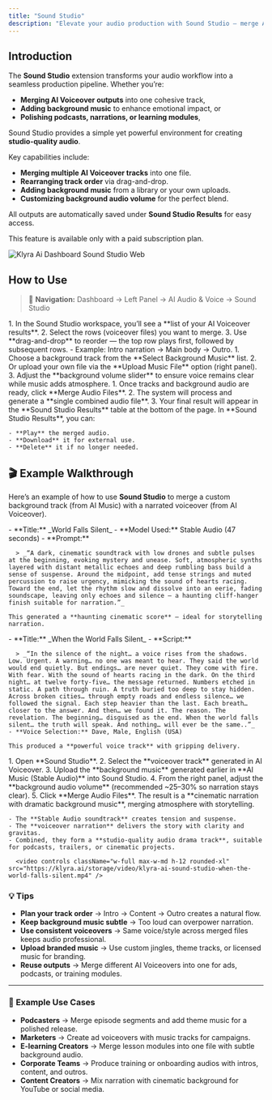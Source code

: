 ```yaml
---
title: "Sound Studio"
description: "Elevate your audio production with Sound Studio — merge AI Voiceover results, add background music, and create polished, professional-grade audio in minutes."
---
```


## Introduction

The **Sound Studio** extension transforms your audio workflow into a seamless production pipeline. Whether you’re:

- **Merging AI Voiceover outputs** into one cohesive track,
- **Adding background music** to enhance emotional impact, or
- **Polishing podcasts, narrations, or learning modules**,

Sound Studio provides a simple yet powerful environment for creating **studio-quality audio**.

Key capabilities include:

- **Merging multiple AI Voiceover tracks** into one file.
- **Rearranging track order** via drag-and-drop.
- **Adding background music** from a library or your own uploads.
- **Customizing background audio volume** for the perfect blend.

All outputs are automatically saved under **Sound Studio Results** for easy access.

<Warning>
  This feature is available only with a paid subscription plan.
</Warning>

<img
  src="/images/klyra-ai-dashboard-sound-studio.webp"
  alt="Klyra Ai Dashboard Sound Studio Web"
  class="border rounded-lg shadow-md"
/>

## How to Use

> 🔎 **Navigation:** Dashboard → Left Panel → AI Audio & Voice → Sound Studio

<Steps>
  <Step title="Select AI Voiceover Results to Merge">
    1. In the Sound Studio workspace, you’ll see a **list of your AI Voiceover results**.
    2. Select the rows (voiceover files) you want to merge.
    3. Use **drag-and-drop** to reorder — the top row plays first, followed by subsequent rows.
       - Example: Intro narration → Main body → Outro.
  </Step>
  <Step title="Add Background Audio">
    1. Choose a background track from the **Select Background Music** list.
    2. Or upload your own file via the **Upload Music File** option (right panel).
    3. Adjust the **background volume slider** to ensure voice remains clear while music adds atmosphere.
  </Step>
  <Step title="Merge & Generate Final Audio">
    1. Once tracks and background audio are ready, click **Merge Audio Files**.
    2. The system will process and generate a **single combined audio file**.
    3. Your final result will appear in the **Sound Studio Results** table at the bottom of the page.
  </Step>
  <Step title="Manage Your Results">
    In **Sound Studio Results**, you can:

    - **Play** the merged audio.
    - **Download** it for external use.
    - **Delete** it if no longer needed.
  </Step>
</Steps>

## 🎬 Example Walkthrough

Here’s an example of how to use **Sound Studio** to merge a custom background track (from AI Music) with a narrated voiceover (from AI Voiceover).

<Steps>
  <Step title="Generate Background Music (AI Music – Stable Audio)">
    - **Title:** _World Falls Silent_
    - **Model Used:** Stable Audio (47 seconds)
    - **Prompt:**

      > _“A dark, cinematic soundtrack with low drones and subtle pulses at the beginning, evoking mystery and unease. Soft, atmospheric synths layered with distant metallic echoes and deep rumbling bass build a sense of suspense. Around the midpoint, add tense strings and muted percussion to raise urgency, mimicking the sound of hearts racing. Toward the end, let the rhythm slow and dissolve into an eerie, fading soundscape, leaving only echoes and silence — a haunting cliff-hanger finish suitable for narration.”_

    This generated a **haunting cinematic score** — ideal for storytelling narration.
  </Step>
  <Step title="Generate Voiceover (AI Voiceover)">
    - **Title:** _When the World Falls Silent_
    - **Script:**

      > _“In the silence of the night… a voice rises from the shadows. Low. Urgent. A warning… no one was meant to hear. They said the world would end quietly. But endings… are never quiet. They come with fire. With fear. With the sound of hearts racing in the dark. On the third night… at twelve forty-five… the message returned. Numbers etched in static. A path through ruin. A truth buried too deep to stay hidden. Across broken cities… through empty roads and endless silence… we followed the signal. Each step heavier than the last. Each breath… closer to the answer. And then… we found it. The reason. The revelation. The beginning… disguised as the end. When the world falls silent… the truth will speak. And nothing… will ever be the same..”_
    - **Voice Selection:** Dave, Male, English (USA)

    This produced a **powerful voice track** with gripping delivery.
  </Step>
  <Step title="Merge in Sound Studio">
    1. Open **Sound Studio**.
    2. Select the **voiceover track** generated in AI Voiceover.
    3. Upload the **background music** generated earlier in **AI Music (Stable Audio)** into Sound Studio.
    4. From the right panel, adjust the **background audio volume** (recommended ~25–30% so narration stays clear).
    5. Click **Merge Audio Files**.
  </Step>
  <Step title="Final Output">
    The result is a **cinematic narration with dramatic background music**, merging atmosphere with storytelling.

    - The **Stable Audio soundtrack** creates tension and suspense.
    - The **voiceover narration** delivers the story with clarity and gravitas.
    - Combined, they form a **studio-quality audio drama track**, suitable for podcasts, trailers, or cinematic projects.

      <video controls className="w-full max-w-md h-12 rounded-xl" src="https://klyra.ai/storage/video/klyra-ai-sound-studio-when-the-world-falls-silent.mp4" />
  </Step>
</Steps>

### 💡 Tips

- **Plan your track order** → Intro → Content → Outro creates a natural flow.
- **Keep background music subtle** → Too loud can overpower narration.
- **Use consistent voiceovers** → Same voice/style across merged files keeps audio professional.
- **Upload branded music** → Use custom jingles, theme tracks, or licensed music for branding.
- **Reuse outputs** → Merge different AI Voiceovers into one for ads, podcasts, or training modules.

---

### 📌 Example Use Cases

- **Podcasters** → Merge episode segments and add theme music for a polished release.
- **Marketers** → Create ad voiceovers with music tracks for campaigns.
- **E-learning Creators** → Merge lesson modules into one file with subtle background audio.
- **Corporate Teams** → Produce training or onboarding audios with intros, content, and outros.
- **Content Creators** → Mix narration with cinematic background for YouTube or social media.